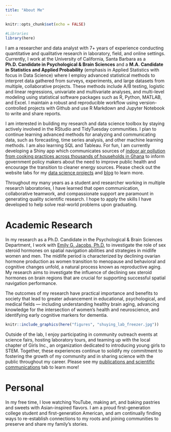 ```yaml
---
title: "About Me"
---
```


```r
knitr::opts_chunk$set(echo = FALSE)

#Libraries
library(here)
```


I am a researcher and data analyst with 7+ years of experience conducting quantitative and qualitative research in laboratory, field, and online settings. Currently, I work at the University of California, Santa Barbara as a **Ph.D. Candidate in Psychological & Brain Sciences** and a **M.A. Candidate in Statistics and Applied Probability** (emphasis in Applied Statistics with focus in Data Science) where I employ advanced statistical methods to interpret data gathered from surveys, experiments, and large datasets from multiple, collaborative projects. These methods include A/B testing, logistic and linear regressions, univariate and multivariate analyses, and multi-level modeling using statistical software packages such as R, Python, MATLAB, and Excel. I maintain a robust and reproducible workflow using version-controlled projects with Github and use R Markdown and Jupyter Notebook to write and share reports.

I am interested in building my research and data science toolbox by staying actively involved in the RStudio and TidyTuesday communities. I plan to continue learning advanced methods for analyzing and communicating data, such as forecasting, time series analysis, and other machine learning methods. I am also learning SQL and Tableau. For fun, I am currently developing a Shiny app which communicates sources of [indoor air pollution from cooking practices across thousands of households in Ghana](https://worldprojects.columbia.edu/combating-household-air-pollution-clean-energy) to inform government policy makers about the need to improve public health and encourage the transition to cleaner energy sources. Please check out the website tabs for my [data science projects](https://esswhy.github.io/projects.html) and [blog](https://esswhy.github.io/blog.html) to learn more.


Throughout my many years as a student and researcher working in multiple research laboratories, I have learned that open communication, collaborative teamwork, and compassionate support are paramount in generating quality scientific research. I hope to apply the skills I have developed to help solve real-world problems upon graduating.


# Academic Research

In my research as a Ph.D. Candidate in the Psychological & Brain Sciences Department, I work with [Emily G. Jacobs, Ph.D.](https://jacobs.psych.ucsb.edu/) to investigate the role of sex steroid hormones on spatial navigation abilities and strategies in midlife women and men. The midlife period is characterized by declining ovarian hormone production as women transition to menopause and behavioral and cognitive changes unfold, a natural process known as reproductive aging. My research aims to investigate the influence of declining sex steroid hormones on brain regions that are crucial for supporting successful spatial navigation performance. 

The outcomes of my research have practical importance and benefits to society that lead to greater advancement in educational, psychological, and medical fields — including understanding healthy brain aging, advancing knowledge for the intersection of women's health and neuroscience, and identifying early cognitive markers for dementia.

```r
knitr::include_graphics(here("figures", "shuying_lab_freezer.jpg"))
```


Outside of the lab, I enjoy participating in community outreach events at science fairs, hosting laboratory tours, and teaming up with the local chapter of Girls Inc., an organization dedicated to introducing young girls to STEM. Together, these experiences continue to solidify my commitment to fostering the growth of my community and in sharing science with the public throughout my career. Please see my [publications and scientific communications](https://esswhy.github.io/scientific_communication.html) tab to learn more!


# Personal

In my free time, I love watching YouTube, making art, and baking pastries and sweets with Asian-inspired flavors. I am a proud first-generation college student and first-generation American, and am continually finding ways to re-establish connections to my roots and joining communities to preserve and share my family's stories.

